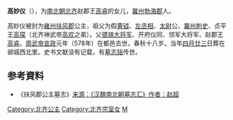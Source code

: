 {{東亞女性歷史人物
| 名稱=高妙仪
| 身份=[[北齐|北齐]]公主
| 畫像=
| 名=妙仪
| 姓=高
| 封爵=[[公主|公主]]
| 位號=
| 封號=扶风郡公主
| 出生年=561年
| 婚年=
| 逝世年=578年
| 同胞姊妹=
| 父親=[[高叡_(北齊)|高睿]]
|}}
'''高妙仪'''（{{bd|561年||578年}}），为[[南北朝|南北朝]][[北齐|北齐]]赵郡王[[高叡_(北齊)|高睿]]的女儿，[[冀州_(河北)|冀州]][[勃海郡|勃海郡]]人。

高妙仪被封为[[雍州|雍州]][[扶风郡|扶风郡]]公主，祖父为假[[黄钺|黄钺]]、[[左丞相|左丞相]]、[[太尉|太尉]]公、[[冀州_(河北)|冀州]][[刺史|刺史]]、贞平王[[高琛_(北朝)|高琛]]（北齐神武帝[[高欢|高欢]]之弟）。父[[骠骑大将军|骠骑大将军]]、开府仪同、领军大将军、赵郡王[[高叡_(北齊)|高睿]]。[[周武帝|周武帝]][[宣政|宣政]]元年（578年）在都邑去世，春秋十八岁。当年[[四月廿三|四月廿三]]日葬在邺城西北里。史书文献没有记载，有[[墓志铭|墓志铭]]传世。
== 参考資料 ==
*《扶风郡公主墓志》[http://gj.zdic.net/archive.php?aid-4531.html 来源：《汉魏南北朝墓志汇》作者：赵超] {{Wayback|url=http://gj.zdic.net/archive.php?aid-4531.html |date=20210119223109 }}

[[Category:北齐公主|Category:北齐公主]]
[[Category:北齐宗室女|Category:北齐宗室女]]
[[Category:高姓|M]]